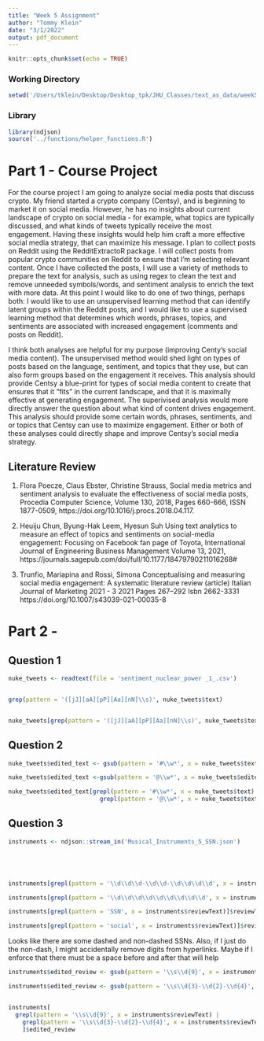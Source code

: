 ```yaml
---
title: "Week 5 Assignment"
author: "Tommy Klein"
date: "3/1/2022"
output: pdf_document
---
```


```r
knitr::opts_chunk$set(echo = TRUE)
```


### Working Directory
```r

setwd('/Users/tklein/Desktop/Desktop_tpk/JHU_Classes/text_as_data/week5')


```

### Library

```r

library(ndjson)
source('../functions/helper_functions.R')

```




# Part 1 - Course Project

  For the course project I am going to analyze social media posts that discuss crypto. My friend started a crypto company (Centsy), and is beginning to market it on social media. However, he has no insights about current landscape of crypto on social media - for example, what topics are typically discussed, and what kinds of tweets typically receive the most engagement. Having these insights would help him craft a more effective social media strategy, that can maximize his message. 
  I plan to collect posts on Reddit using the RedditExtractoR package. I will collect posts from popular crypto communities on Reddit to ensure that I'm selecting relevant content. Once I have collected the posts, I will use a variety of methods to prepare the text for analysis, such as using regex to clean the text and remove unneeded symbols/words, and sentiment analysis to enrich the text with more data. At this point I would like to do one of two things, perhaps both: I would like to use an unsupervised learning method that can identify latent groups within the Reddit posts, and I would like to use a supervised learning method that determines which words, phrases, topics, and sentiments are associated with increased engagement (comments and posts on Reddit). 
  
  I think both analyses are helpful for my purpose (improving Centy's social media content). The unsupervised method would shed light on types of posts based on the language, sentiment, and topics that they use, but can also form groups based on the engagement it receives. This analysis should provide Centsy a blue-print for types of social media content to create that ensures that it "fits" in the current landscape, and that it is maximally effective at generating engagement. The superivised analysis would more directly answer the question about what kind of content drives engagement. This analysis should provide some certain words, phrases, sentiments, and or topics that Centsy can use to maximize engagement. Either or both of these analyses could directly shape and improve Centsy's social media strategy. 
  

## Literature Review

1. Flora Poecze, Claus Ebster, Christine Strauss,
Social media metrics and sentiment analysis to evaluate the effectiveness of social media posts,
Procedia Computer Science,
Volume 130,
2018,
Pages 660-666,
ISSN 1877-0509,
https://doi.org/10.1016/j.procs.2018.04.117.


2. Heuiju Chun, Byung-Hak Leem, Hyesun Suh
Using text analytics to measure an effect of topics and sentiments on social-media engagement: Focusing on Facebook fan page of Toyota,
International Journal of Engineering Business Management
Volume 13, 
2021,
https://journals.sagepub.com/doi/full/10.1177/18479790211016268#


3. Trunfio, Mariapina and Rossi, Simona 
Conceptualising and measuring social media engagement: A systematic literature review (article)
Italian Journal of Marketing
2021 - 3
2021
Pages
267--292
Isbn 2662-3331
https://doi.org/10.1007/s43039-021-00035-8



# Part 2 - 


## Question 1 

```r

nuke_tweets <- readtext(file = 'sentiment_nuclear_power _1_.csv')



```



```r


grep(pattern = '([jJ][aA][pP][Aa][nN]\\s)', nuke_tweets$text)


nuke_tweets[grep(pattern = '([jJ][aA][pP][Aa][nN]\\s)', nuke_tweets$text), 'text']

```



## Question 2


```r

nuke_tweets$edited_text <- gsub(pattern = '#\\w*', x = nuke_tweets$text, replacement = '', )

nuke_tweets$edited_text <-gsub(pattern = '@\\w*', x = nuke_tweets$edited_text, replacement = '')

nuke_tweets$edited_text[grepl(pattern = '#\\w*', x = nuke_tweets$text) |
                          grepl(pattern = '@\\w*', x = nuke_tweets$text)][1:20]


```




## Question 3 

```r

instruments <- ndjson::stream_in('Musical_Instruments_5_SSN.json')






```


```r

instruments[grepl(pattern = '\\d\\d\\d-\\d\\d-\\d\\d\\d\\d', x = instruments$reviewText)]$reviewText

instruments[grepl(pattern = '\\d\\d\\d\\d\\d\\d\\d\\d\\d', x = instruments$reviewText)]$reviewText

instruments[grepl(pattern = 'SSN', x = instruments$reviewText)]$reviewText

instruments[grepl(pattern = 'social', x = instruments$reviewText)]$reviewText

```



Looks like there are some dashed and non-dashed SSNs. Also, if I just do the non-dash, I might accidentally remove digits from hyperlinks. Maybe if I enforce that there must be a space before and after that will help

```r

instruments$edited_review <- gsub(pattern = '\\s\\d{9}', x = instruments$reviewText, replacement = ' ', )

instruments$edited_review <- gsub(pattern = '\\s\\d{3}-\\d{2}-\\d{4}', x = instruments$edited_review, replacement = ' ', )


instruments[
  grepl(pattern = '\\s\\d{9}', x = instruments$reviewText) | 
    grepl(pattern = '\\s\\d{3}-\\d{2}-\\d{4}', x = instruments$reviewText)
    ]$edited_review


```



